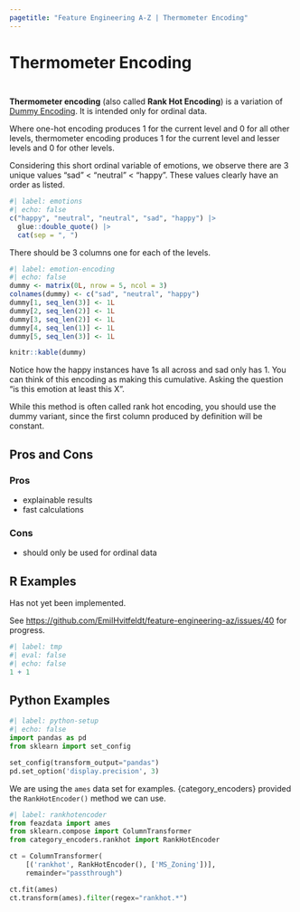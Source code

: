 ```yaml
---
pagetitle: "Feature Engineering A-Z | Thermometer Encoding"
---
```


# Thermometer Encoding {#sec-categorical-thermometer}

::: {style="visibility: hidden; height: 0px;"}
## Thermometer Encoding
:::

**Thermometer encoding** (also called **Rank Hot Encoding**) is a variation of [Dummy Encoding](@sec-categorical-dummy). It is intended only for ordinal data.

Where one-hot encoding produces 1 for the current level and 0 for all other levels, thermometer encoding produces 1 for the current level and lesser levels and 0 for other levels.

Considering this short ordinal variable of emotions, we observe there are 3 unique values "sad" < "neutral" < "happy". These values clearly have an order as listed.

```r
#| label: emotions
#| echo: false
c("happy", "neutral", "neutral", "sad", "happy") |>
  glue::double_quote() |>
  cat(sep = ", ")
```

There should be 3 columns one for each of the levels. 

```r
#| label: emotion-encoding
#| echo: false
dummy <- matrix(0L, nrow = 5, ncol = 3)
colnames(dummy) <- c("sad", "neutral", "happy")
dummy[1, seq_len(3)] <- 1L
dummy[2, seq_len(2)] <- 1L
dummy[3, seq_len(2)] <- 1L
dummy[4, seq_len(1)] <- 1L
dummy[5, seq_len(3)] <- 1L

knitr::kable(dummy)
```

Notice how the happy instances have 1s all across and sad only has 1. You can think of this encoding as making this cumulative. Asking the question "is this emotion at least this X". 

While this method is often called rank hot encoding, you should use the dummy variant, since the first column produced by definition will be constant. 

## Pros and Cons

### Pros

- explainable results
- fast calculations

### Cons

- should only be used for ordinal data

## R Examples

Has not yet been implemented.

See <https://github.com/EmilHvitfeldt/feature-engineering-az/issues/40> for progress.

```r
#| label: tmp
#| eval: false
#| echo: false
1 + 1
```

## Python Examples

```python
#| label: python-setup
#| echo: false
import pandas as pd
from sklearn import set_config

set_config(transform_output="pandas")
pd.set_option('display.precision', 3)
```

We are using the `ames` data set for examples.
{category_encoders} provided the `RankHotEncoder()` method we can use.

```python
#| label: rankhotencoder
from feazdata import ames
from sklearn.compose import ColumnTransformer
from category_encoders.rankhot import RankHotEncoder

ct = ColumnTransformer(
    [('rankhot', RankHotEncoder(), ['MS_Zoning'])], 
    remainder="passthrough")

ct.fit(ames)
ct.transform(ames).filter(regex="rankhot.*")
```
